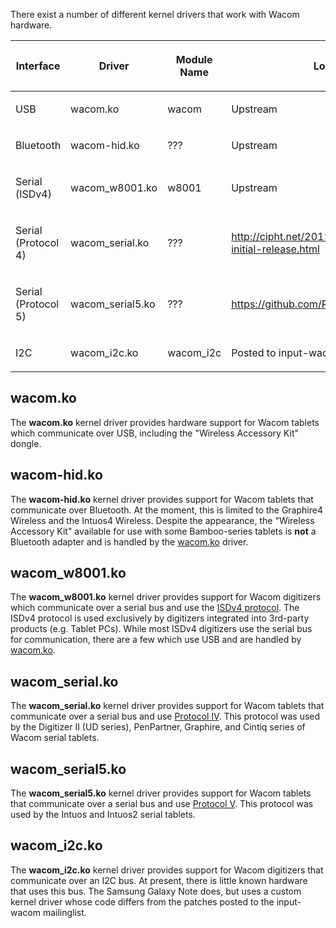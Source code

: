 There exist a number of different kernel drivers that work with Wacom hardware.

{| border="1" cellpadding="3" class="wikitable"
|-
! Interface
! Driver
! Module Name
! Location
|-
| USB
| wacom.ko
| wacom
| Upstream
|-
| Bluetooth
| wacom-hid.ko
| ???
| Upstream
|-
| Serial (ISDv4)
| wacom_w8001.ko
| w8001
| Upstream
|-
| Serial (Protocol 4)
| wacom_serial.ko
| ???
| http://cipht.net/2011/07/02/wacom_serial-initial-release.html
|-
| Serial (Protocol 5)
| wacom_serial5.ko
| ???
| https://github.com/RoaldFre/wacom_serial5
|-
| I2C
| wacom_i2c.ko
| wacom_i2c
| Posted to input-wacom mailinglist
|}


== wacom.ko ==
The '''wacom.ko''' kernel driver provides hardware support for Wacom tablets which communicate over USB, including the "Wireless Accessory Kit" dongle.

== wacom-hid.ko ==
The '''wacom-hid.ko''' kernel driver provides support for Wacom tablets that communicate over Bluetooth. At the moment, this is limited to the Graphire4 Wireless and the Intuos4 Wireless. Despite the appearance, the "Wireless Accessory Kit" available for use with some Bamboo-series tablets is '''not''' a Bluetooth adapter and is handled by the [[#wacom.ko|wacom.ko]] driver.

== wacom_w8001.ko ==
The '''wacom_w8001.ko''' kernel driver provides support for Wacom digitizers which communicate over a serial bus and use the [[ISDV4 Protocol|ISDv4 protocol]]. The ISDv4 protocol is used exclusively by digitizers integrated into 3rd-party products (e.g. Tablet PCs). While most ISDv4 digitizers use the serial bus for communication, there are a few which use USB and are handled by [[#wacom.ko|wacom.ko]].

== wacom_serial.ko ==
The '''wacom_serial.ko''' kernel driver provides support for Wacom tablets that communicate over a serial bus and use [[Serial Protocol IV|Protocol IV]]. This protocol was used by the Digitizer II (UD series), PenPartner, Graphire, and Cintiq series of Wacom serial tablets.

== wacom_serial5.ko ==
The '''wacom_serial5.ko''' kernel driver provides support for Wacom tablets that communicate over a serial bus and use [[Serial Protocol V|Protocol V]]. This protocol was used by the Intuos and Intuos2 serial tablets.

== wacom_i2c.ko ==
The '''wacom_i2c.ko''' kernel driver provides support for Wacom digitizers that communicate over an I2C bus. At present, there is little known hardware that uses this bus. The Samsung Galaxy Note does, but uses a custom kernel driver whose code differs from the patches posted to the input-wacom mailinglist.